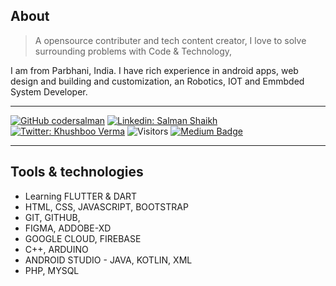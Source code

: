 ## About

> A opensource contributer and tech content creator, I love to solve surrounding problems with Code & Technology,

I am  from Parbhani, India.
I have rich experience in android apps, web design and building and customization, an Robotics, IOT and Emmbded System Developer.
<hr>


[![GitHub codersalman](https://img.shields.io/github/followers/codersalman?label=follow&style=social)](https://github.com/codersalman)
[![Linkedin: Salman Shaikh](https://img.shields.io/badge/-Salman%20Shaikh-blue?style=flat-square&logo=Linkedin&logoColor=white&link=https://www.linkedin.com/in/devsalmanshaikh/)](https://www.linkedin.com/in/devsalmanshaikh/)
[![Twitter: Khushboo Verma](https://img.shields.io/twitter/follow/Salman_8778?style=social)](https://twitter.com/Salman_8778)
![Visitors](https://visitor-badge.glitch.me/badge?page_id=codersalman&left_color=gray&right_color=blue)
[![Medium Badge](https://img.shields.io/badge/-@Codersalman-black?style=flat-square&labelColor=000000&logo=hashnode&link=https://hashnode.com/@Codersalman)](https://hashnode.com/@Codersalman)

<hr>

## Tools &amp; technologies

- Learning FLUTTER & DART
- HTML, CSS, JAVASCRIPT, BOOTSTRAP 
- GIT, GITHUB, 
- FIGMA, ADDOBE-XD
- GOOGLE CLOUD, FIREBASE
- C++, ARDUINO 
- ANDROID STUDIO - JAVA, KOTLIN, XML
- PHP, MYSQL
